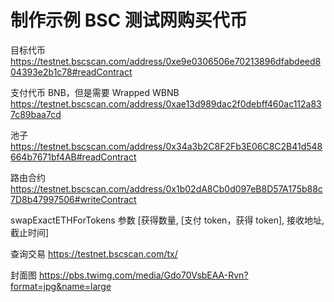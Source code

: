 # 制作示例 BSC 测试网购买代币

目标代币 https://testnet.bscscan.com/address/0xe9e0306506e70213896dfabdeed804393e2b1c78#readContract

支付代币 BNB，但是需要 Wrapped WBNB https://testnet.bscscan.com/address/0xae13d989dac2f0debff460ac112a837c89baa7cd

池子 https://testnet.bscscan.com/address/0x34a3b2C8F2Fb3E06C8C2B41d548664b7671bf4AB#readContract

路由合约 https://testnet.bscscan.com/address/0x1b02dA8Cb0d097eB8D57A175b88c7D8b47997506#writeContract

swapExactETHForTokens 参数 [获得数量, [支付 token，获得 token], 接收地址, 截止时间]

查询交易 https://testnet.bscscan.com/tx/

封面图 https://pbs.twimg.com/media/Gdo70VsbEAA-Rvn?format=jpg&name=large
